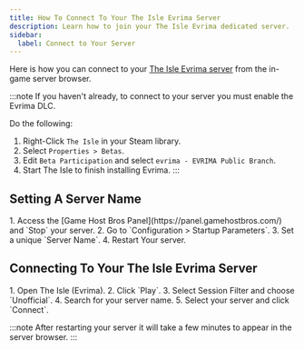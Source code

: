 ```yaml
---
title: How To Connect To Your The Isle Evrima Server
description: Learn how to join your The Isle Evrima dedicated server.
sidebar:
  label: Connect to Your Server
---
```


Here is how you can connect to your [The Isle Evrima server](https://www.gamehostbros.com/the-isle-evrima-server-hosting/) from the in-game server browser.

:::note
If you haven't already, to connect to your server you must enable the Evrima DLC. 

Do the following:

1. Right-Click `The Isle` in your Steam library.
2. Select `Properties > Betas`.
3. Edit `Beta Participation` and select `evrima - EVRIMA Public Branch`.
4. Start The Isle to finish installing Evrima.
:::

## Setting A Server Name

<Steps>
1. Access the [Game Host Bros Panel](https://panel.gamehostbros.com/) and `Stop` your server.
2. Go to `Configuration > Startup Parameters`.
3. Set a unique `Server Name`.
4. Restart Your server.
</Steps>

## Connecting To Your The Isle Evrima Server

<Steps>
1. Open The Isle (Evrima).
2. Click `Play`.
3. Select Session Filter and choose `Unofficial`.
4. Search for your server name.
5. Select your server and click `Connect`.
</Steps>

:::note
After restarting your server it will take a few minutes to appear in the server browser.
:::